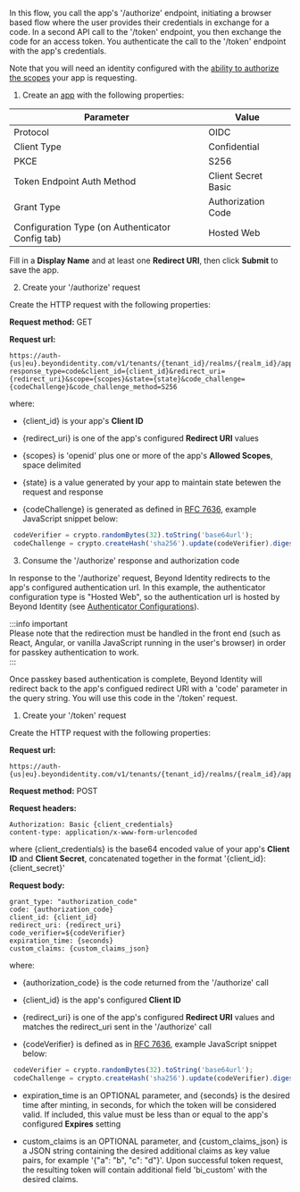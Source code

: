 In this flow, you call the app's '/authorize' endpoint, initiating a browser based flow where the user provides their credentials in exchange for a code. 
In a second API call to the '/token' endpoint, you then exchange the code for an access token. 
You authenticate the call to the '/token' endpoint with the app's credentials.  

Note that you will need an identity configured with the [ability to authorize the scopes](/docs/next/add-user-group-to-role) your app is requesting.   

1. Create an [app](/docs/next/add-an-application) with the following properties:  

  | Parameter | Value|
  |---|---|  
  |Protocol|OIDC|  
  |Client Type|Confidential|
  |PKCE|S256|
  |Token Endpoint Auth Method|Client Secret Basic|
  |Grant Type|Authorization Code|
  |Configuration Type (on Authenticator Config tab)|Hosted Web|  

  Fill in a **Display Name** and at least one **Redirect URI**, then click **Submit** to save the app.  

2. Create your '/authorize' request  

  Create the HTTP request with the following properties:  

  **Request method:** GET  
 
  **Request url:**  

  ```
  https://auth-{us|eu}.beyondidentity.com/v1/tenants/{tenant_id}/realms/{realm_id}/applications/{application_id}/authorize?response_type=code&client_id={client_id}&redirect_uri={redirect_uri}&scope={scopes}&state={state}&code_challenge={codeChallenge}&code_challenge_method=S256
  ```  
  
  where:  
 
   - {client_id} is your app's **Client ID**  

   - {redirect_uri} is one of the app's configured **Redirect URI** values  

   - {scopes} is 'openid' plus one or more of the app's **Allowed Scopes**, space delimited  

   - {state} is a value generated by your app to maintain state betewen the request and response  

   - {codeChallenge} is generated as defined in [RFC 7636](https://datatracker.ietf.org/doc/html/rfc7636#section-4.2), example JavaScript snippet below:  

   ```javascript
    codeVerifier = crypto.randomBytes(32).toString('base64url');
    codeChallenge = crypto.createHash('sha256').update(codeVerifier).digest().toString('base64url');
   ```  

3. Consume the '/authorize' response and authorization code  

  In response to the '/authorize' request, Beyond Identity redirects to the app's configured authentication url. 
  In this example, the authenticator configuration type is "Hosted Web", so the authentication url is hosted by Beyond Identity (see [Authenticator Configurations](/docs/next/authenticator-config)).  

  :::info important  
  Please note that the redirection must be handled in the front end (such as React, Angular, or vanilla JavaScript running in the user's browser) in order for passkey authentication to work.  
  :::  

  Once passkey based authentication is complete, Beyond Identity will redirect back to the app's configued redirect URI with a 'code' parameter in the query string.  You will use this code in the '/token' request.  

1. Create your '/token' request  

  Create the HTTP request with the following properties:  

  **Request url:**  

  ```  
  https://auth-{us|eu}.beyondidentity.com/v1/tenants/{tenant_id}/realms/{realm_id}/applications/{application_id}/token
  ```

  **Request method:** POST  

  **Request headers:**  

  ```  
  Authorization: Basic {client_credentials}
  content-type: application/x-www-form-urlencoded  
  ```  

  where {client_credentials} is the base64 encoded value of your app's **Client ID** and **Client Secret**, concatenated together in the format '{client_id}:{client_secret}' 

  **Request body:**  

  ``` 
  grant_type: "authorization_code"
  code: {authorization_code}
  client_id: {client_id}
  redirect_uri: {redirect_uri}
  code_verifier=${codeVerifier}
  expiration_time: {seconds}
  custom_claims: {custom_claims_json}
  ```  

  where:  

   - {authorization_code} is the code returned from the '/authorize' call  

   - {client_id} is the app's configured **Client ID**  

   - {redirect_uri} is one of the app's configured **Redirect URI** values and matches the redirect_uri sent in the '/authorize' call  

   - {codeVerifier} is defined as in [RFC 7636](https://datatracker.ietf.org/doc/html/rfc7636#section-4.1), example JavaScript snippet below:  

   ```javascript
    codeVerifier = crypto.randomBytes(32).toString('base64url');
    codeChallenge = crypto.createHash('sha256').update(codeVerifier).digest().toString('base64url');
   ```
  
   - expiration_time is an OPTIONAL parameter, and {seconds} is the desired time after minting, in seconds, for which the token will be considered valid. If included, this value must be less than or equal to the app's configured **Expires** setting  

   - custom_claims is an OPTIONAL parameter, and {custom_claims_json} is a JSON string containing the desired additional claims as key value pairs, for example '{"a": "b", "c": "d"}'. Upon successful token request, the resulting token will contain additional field 'bi_custom' with the desired claims.


